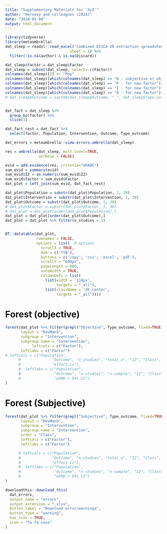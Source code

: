 ```yaml
---
title: "Supplementary Materials for 'XyZ'"
author: "Hornsey and colleagues (2024)"
date: "2024-01-08"
output: html_document
---
```


```r
library(tidyverse)
library(metaumbrella)
dat_sleep = readxl::read_excel("combined DISCA UR extraction spreadsheet_28-02-2024.xlsx",
                             sheet = 1) %>%
  filter(!is.na(author) & is.na(Discard))

dat_sleep$factor = dat_sleep$Factor
dat_sleep = subset(dat_sleep, select=-c(Factor))
colnames(dat_sleep)[2] <- "Pop"
colnames(dat_sleep)[which(colnames(dat_sleep) == "O - subjective or objective for new factor")] <- "Type_outcome"
colnames(dat_sleep)[which(colnames(dat_sleep) == "P - for new factor")] <- "Population"
colnames(dat_sleep)[which(colnames(dat_sleep) == "I - for new factor")] <- "Intervention"
colnames(dat_sleep)[which(colnames(dat_sleep) == "O - for new factor")] <- "Outcome"
# dat_sleep$Outcome = paste0(dat_sleep$Outcome, "_", dat_sleep$Type_outcome)


dat_fact = dat_sleep %>%
  group_by(factor) %>%
  slice(1)

dat_fact_rest = dat_fact %>%
  select(factor, Population, Intervention, Outcome, Type_outcome)
```

```r
dat_errors = metaumbrella::view.errors.umbrella(dat_sleep)
```

```r
res = umbrella(dat_sleep, mult.level=TRUE,
               verbose = FALSE)
```

```r
evid = add.evidence(res, criteria="GRADE")
sum_evid = summary(evid)
sum_evid$I2 = as.numeric(sum_evid$I2)
sum_evid$factor = sum_evid$Factor
dat_plot = left_join(sum_evid, dat_fact_rest)

dat_plot$Population = substr(dat_plot$Population, 1, 20) 
dat_plot$Intervention = substr(dat_plot$Intervention, 1, 20) 
dat_plot$Outcome = substr(dat_plot$Outcome, 1, 20) 
# dat_plot$Factor = substr(dat_plot$Factor, 1, 30)
# dat_plot = dat_plot[order(dat_plot$Population),]
dat_plot = dat_plot[order(dat_plot$Outcome),]
dat_plot = dat_plot %>% filter(n_studies > 1)


DT::datatable(dat_plot, 
              rownames = FALSE,
              options = list(  # options
                scrollX = TRUE,
                dom = c('ftB'), 
                buttons = c('copy', 'csv', 'excel', 'pdf'),
                scrollY = "600px", 
                pageLength = 600,
                autoWidth = TRUE,
                columnDefs = list(
                  list(width = '110px',
                       targets = "_all"),
                  list(className = 'dt-center', 
                       targets = "_all"))))

```

# Forest (objective)
```r
 
forest(dat_plot %>% filter(grepl("Objective", Type_outcome, fixed=TRUE)),
       layout = "RevMan5",
       subgroup = "Intervention",
       subgroup.name = "Intervention",
            leftcols = c("Factor"),
       leftlabs = c("Factor")
# leftcols = c("Population", 
      #              "Outcome", "n_studies", "total_n", "I2", "Class",
      #              "effect.ci"),
      #  leftlabs = c("Population", 
      #               "Outcome", "n-studies", "n-sample", "I2", "Class",
      #               "eSMD + 95% CI")
)

```


# Forest (Subjective)
```r
forest(dat_plot %>% filter(grepl("Subjective", Type_outcome, fixed=TRUE)),
       layout = "RevMan5",
       subgroup = "Intervention",
       subgroup.name = "Intervention",
       order = "Class",
       leftcols = c("Factor"),
       leftlabs = c("Factor")

      # leftcols = c("Population", 
      #              "Outcome", "n_studies", "total_n", "I2", "Class",
      #              "effect.ci"),
      #  leftlabs = c("Population", 
      #               "Outcome", "n-studies", "n-sample", "I2", "Class",
      #               "eSMD + 95% CI")
)

```

```r
downloadthis::download_this(
  dat_errors,
  output_name = "errors",
  output_extension = ".xlsx",
  button_label = "Download error/warninga",
  button_type = "warning",
  has_icon = TRUE,
  icon = "fa fa-save"
)
```
